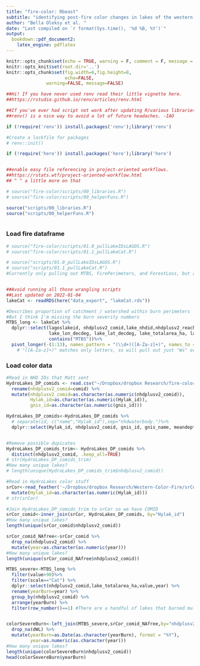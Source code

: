 ```yaml
---
title: "fire-color: Rbeast"
subtitle: "identifying post-fire color changes in lakes of the western U.S."
author: "Bella Oleksy et al. "
date: "Last compiled on `r format(Sys.time(), '%d %B, %Y')`"
output:
  bookdown::pdf_document2:
    latex_engine: pdflatex
---
```


```r
knitr::opts_chunk$set(echo = TRUE, warning = F, comment = F, message = F)
knitr::opts_knit$set(root.dir='..')
knitr::opts_chunk$set(fig.width=6,fig.height=8,
                      echo=FALSE, 
               warning=FALSE, message=FALSE) 

```



```r
##Hi! If you have never used renv read their little vignette here. 
##https://rstudio.github.io/renv/articles/renv.html

##If you've ever had script not work after updating R/various libraries, using
##renv() is a nice way to avoid a lot of future headaches. -IAO

if (!require('renv')) install.packages('renv');library('renv')

#Create a lockfile for packages
# renv::init()
```



```r
if (!require('here')) install.packages('here');library('here') 


##enable easy file referencing in project-oriented workflows.
##https://rstats.wtf/project-oriented-workflow.html
## ^ ^ a little more on that

# source("fire-color/scripts/00_libraries.R")
# source("fire-color/scripts/00_helperFuns.R")

source("scripts/00_libraries.R")
source("scripts/00_helperFuns.R")



```

### Load fire dataframe
```r
# source("fire-color/scripts/01.0_pullLakeIDsLAGOS.R")
# source("fire-color/scripts/01.1_pullLakeCat.R")

# source("scripts/01.0_pullLakeIDsLAGOS.R")
# source("scripts/01.1_pullLakeCat.R")
#Currently only pulling out MTBS, FirePerimeters, and ForestLoss, but all the other data is in that R file and commented out for speed. 


##Avoid running all those wrangling scripts
##Last updated on 2022-01-04
lakeCat <- readRDS(here("data_export", "lakeCat.rds"))

#Describes proportion of catchment / watershed within burn perimeters
#But I think I'm missing the burn severity numbers 
MTBS_long <- lakeCat %>%
  dplyr::select(lagoslakeid, nhdplusv2_comid,lake_nhdid,nhdplusv2_reachcode,lake_namegnis,lake_rsvr_class,
                lake_lon_decdeg, lake_lat_decdeg, lake_totalarea_ha, lake_maxdepth_m, lake_meandepth_m, sumBurn, burn_YN,
                contains("MTBS"))%>%
  pivot_longer(-(1:13), names_pattern = "(\\d+)([A-Za-z]+)", names_to = c("year","scale"))
    # "([A-Za-z]+)" matches only letters, so will pull out just "Ws" or "Cat". "(\\d+)" matches digits and will pull out the year.

```

### Load color data
```r
#Read in NHD IDs that Matt sent
HydroLakes_DP_comids <- read.csv("~/Dropbox/dropbox Research/fire-color/data/hydroLakes/HydroLakes_COMID.csv") %>%
  rename(nhdplusv2_comid=comid) %>%
  mutate(nhdplusv2_comid=as.character(as.numeric(nhdplusv2_comid)),
         Hylak_id=as.character(as.numeric(Hylak_id)),
         gnis_id=as.character(as.numeric(gnis_id))) 

HydroLakes_DP_comids<-HydroLakes_DP_comids %>%
  # separate(id, c("name","Hylak_id"),sep="nhdwaterbody.")%>%
  dplyr::select(Hylak_id, nhdplusv2_comid, gnis_id, gnis_name, meandepth, maxdepth)


#Remove possible dupicates
HydroLakes_DP_comids_trim<- HydroLakes_DP_comids %>%
  distinct(nhdplusv2_comid, .keep_all=TRUE) 
# str(HydroLakes_DP_comids_trim)
#How many unique lakes?
# length(unique(HydroLakes_DP_comids_trim$nhdplusv2_comid))

#Read in HydroLakes color stuff
srCor<-read_feather('~/Dropbox/dropbox Research/Western-Color-Fire/srCorrected_us_hydrolakes_dp_20200628.feather') %>%
  mutate(Hylak_id=as.character(as.numeric(Hylak_id))) 
# str(srCor)

#Join HydroLakes_DP_comids_trim to srCor so we have COMID 
srCor_comid<-inner_join(srCor, HydroLakes_DP_comids, by="Hylak_id")
#How many unique lakes?
length(unique(srCor_comid$nhdplusv2_comid))

srCor_comid_NAfree<-srCor_comid %>%
  drop_na(nhdplusv2_comid) %>%
  mutate(year=as.character(as.numeric(year)))
#How many unique lakes?
length(unique(srCor_comid_NAfree$nhdplusv2_comid))

MTBS_severe<-MTBS_long %>%
  filter(value>90)%>%
  filter(scale=="Cat") %>%
  dplyr::select(nhdplusv2_comid,lake_totalarea_ha,value,year) %>%
  rename(yearBurn=year) %>%
  group_by(nhdplusv2_comid) %>%
  arrange(yearBurn) %>%
  filter(row_number()==1) #There are a handful of lakes that burned multiple times; select just the FIRST burn which likely has the biggest impact.


colorSevereBurn<-left_join(MTBS_severe,srCor_comid_NAfree,by="nhdplusv2_comid") %>%
  drop_na(dWL) %>%
  mutate(yearBurn=as.Date(as.character(yearBurn), format = "%Y"),
         year=as.numeric(as.character(year)))
#How many unique lakes?
length(unique(colorSevereBurn$nhdplusv2_comid))
head(colorSevereBurn$yearBurn)

```


```r

```
